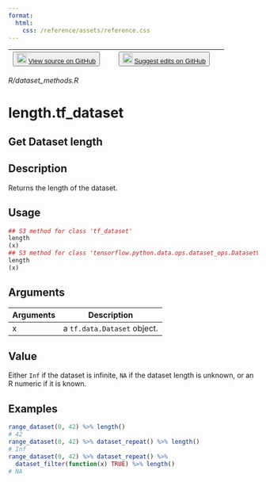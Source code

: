 ```yaml
---
format:
  html:
    css: /reference/assets/reference.css
---
```


| <button class="button"> ![](/reference/assets/GitHub-Mark-32px.png){width="20"} [View source on GitHub](https://github.com/rstudio/tfdatasets//blob/main/R/dataset_methods.R) </button> | <button class="button"> ![](/reference/assets/GitHub-Mark-32px.png){width="20"} [Suggest edits on GitHub](https://github.com/rstudio/tfdatasets//edit/main/R/dataset_methods.R) </button> |
|:------------------------------:|:--------------------------------------:|

*R/dataset_methods.R*

# length.tf_dataset

## Get Dataset length

## Description
Returns the length of the dataset. 


## Usage
```r
## S3 method for class 'tf_dataset'
length
(x) 
## S3 method for class 'tensorflow.python.data.ops.dataset_ops.DatasetV2'
length
(x) 
```

## Arguments
|Arguments|Description|
|---|---|
| x | a `tf.data.Dataset` object. |



## Value
Either `Inf` if the dataset is infinite, `NA` if the dataset length is unknown, or an R numeric if it is known. 


## Examples
```r
range_dataset(0, 42) %>% length() 
# 42 
range_dataset(0, 42) %>% dataset_repeat() %>% length() 
# Inf 
range_dataset(0, 42) %>% dataset_repeat() %>% 
  dataset_filter(function(x) TRUE) %>% length() 
# NA 
```


